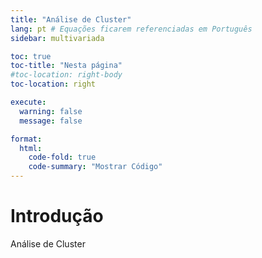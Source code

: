 ```yaml
---
title: "Análise de Cluster"
lang: pt # Equações ficarem referenciadas em Português
sidebar: multivariada

toc: true
toc-title: "Nesta página"
#toc-location: right-body
toc-location: right

execute: 
  warning: false
  message: false

format:
  html:
    code-fold: true
    code-summary: "Mostrar Código"
---
```


# Introdução

Análise de Cluster
